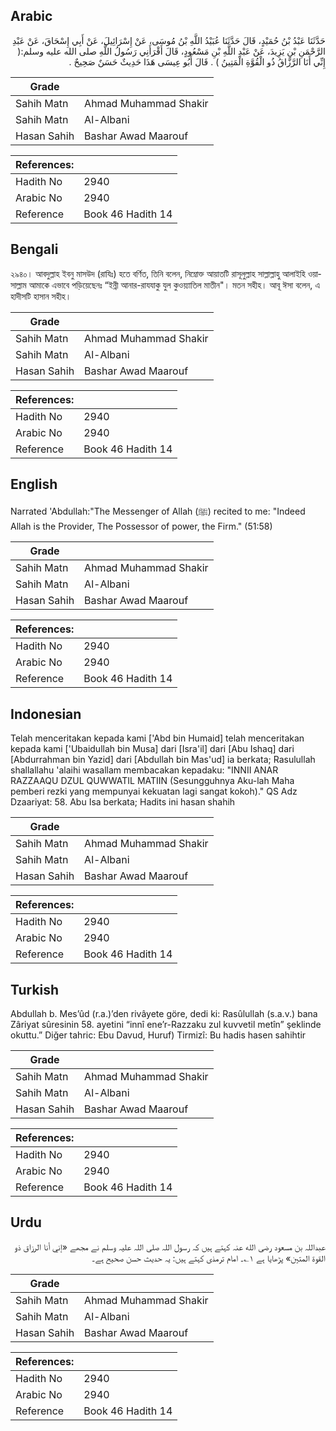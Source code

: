 ## Arabic


<div dir="rtl" lang="ar" style={{fontSize:'larger',backgroundColor:'#f8f9fa',padding:20}}>
حَدَّثَنَا عَبْدُ بْنُ حُمَيْدٍ، قَالَ حَدَّثَنَا عُبَيْدُ اللَّهِ بْنُ مُوسَى، عَنْ إِسْرَائِيلَ، عَنْ أَبِي إِسْحَاقَ، عَنْ عَبْدِ الرَّحْمَنِ بْنِ يَزِيدَ، عَنْ عَبْدِ اللَّهِ بْنِ مَسْعُودٍ، قَالَ أَقْرَأَنِي رَسُولُ اللَّهِ صلى الله عليه وسلم‏:‏‏(‏ إِنِّي أَنَا الرَّزَّاقُ ذُو الْقُوَّةِ الْمَتِينُ ‏)‏ ‏.‏ قَالَ أَبُو عِيسَى هَذَا حَدِيثٌ حَسَنٌ صَحِيحٌ ‏.‏
</div>
<div style={{backgroundColor:'#f8f9fa',padding:20, marginBottom: 10}}><table> <thead> <tr> <th>Grade</th> <th></th> </tr> </thead> <tbody> <tr><td>Sahih Matn</td><td>Ahmad Muhammad Shakir</td></tr><tr><td>Sahih Matn</td><td>Al-Albani</td></tr><tr><td>Hasan Sahih</td><td>Bashar Awad Maarouf</td></tr></tbody></table><table> <thead> <tr> <th>References:</th> <th></th> </tr> </thead> <tbody><tr><td>Hadith No</td><td>2940</td></tr><tr><td>Arabic No</td><td>2940</td></tr><tr><td>Reference</td><td>Book 46 Hadith 14</td></tr></tbody></table></div>

## Bengali


<div dir="ltr" lang="bn" style={{fontSize:'larger',backgroundColor:'#f8f9fa',padding:20}}>
২৯৪০। আবদুল্লাহ ইবনু মাসউদ (রাযিঃ) হতে বর্ণিত, তিনি বলেন, নিম্নোক্ত আয়াতটি রাসূলুল্লাহ সাল্লাল্লাহু আলাইহি ওয়াসাল্লাম আমাকে এভাবে পড়িয়েছেনঃ “ইন্নী আনার-রাযযাকু যুল কুওয়্যাতিল মাতীন"। মতন সহীহ। আবূ ঈসা বলেন, এ হাদীসটি হাসান সহীহ।
</div>
<div style={{backgroundColor:'#f8f9fa',padding:20, marginBottom: 10}}><table> <thead> <tr> <th>Grade</th> <th></th> </tr> </thead> <tbody> <tr><td>Sahih Matn</td><td>Ahmad Muhammad Shakir</td></tr><tr><td>Sahih Matn</td><td>Al-Albani</td></tr><tr><td>Hasan Sahih</td><td>Bashar Awad Maarouf</td></tr></tbody></table><table> <thead> <tr> <th>References:</th> <th></th> </tr> </thead> <tbody><tr><td>Hadith No</td><td>2940</td></tr><tr><td>Arabic No</td><td>2940</td></tr><tr><td>Reference</td><td>Book 46 Hadith 14</td></tr></tbody></table></div>

## English


<div dir="ltr" lang="en" style={{fontSize:'larger',backgroundColor:'#f8f9fa',padding:20}}>
Narrated 'Abdullah:"The Messenger of Allah (ﷺ) recited to me: "Indeed Allah is the Provider, The Possessor of power, the Firm." (51:58)
</div>
<div style={{backgroundColor:'#f8f9fa',padding:20, marginBottom: 10}}><table> <thead> <tr> <th>Grade</th> <th></th> </tr> </thead> <tbody> <tr><td>Sahih Matn</td><td>Ahmad Muhammad Shakir</td></tr><tr><td>Sahih Matn</td><td>Al-Albani</td></tr><tr><td>Hasan Sahih</td><td>Bashar Awad Maarouf</td></tr></tbody></table><table> <thead> <tr> <th>References:</th> <th></th> </tr> </thead> <tbody><tr><td>Hadith No</td><td>2940</td></tr><tr><td>Arabic No</td><td>2940</td></tr><tr><td>Reference</td><td>Book 46 Hadith 14</td></tr></tbody></table></div>

## Indonesian


<div dir="ltr" lang="id" style={{fontSize:'larger',backgroundColor:'#f8f9fa',padding:20}}>
Telah menceritakan kepada kami ['Abd bin Humaid] telah menceritakan kepada kami ['Ubaidullah bin Musa] dari [Isra'il] dari [Abu Ishaq] dari [Abdurrahman bin Yazid] dari [Abdullah bin Mas'ud] ia berkata; Rasulullah shallallahu 'alaihi wasallam membacakan kepadaku: "INNII ANAR RAZZAAQU DZUL QUWWATIL MATIIN (Sesungguhnya Aku-lah Maha pemberi rezki yang mempunyai kekuatan lagi sangat kokoh)." QS Adz Dzaariyat: 58. Abu Isa berkata; Hadits ini hasan shahih
</div>
<div style={{backgroundColor:'#f8f9fa',padding:20, marginBottom: 10}}><table> <thead> <tr> <th>Grade</th> <th></th> </tr> </thead> <tbody> <tr><td>Sahih Matn</td><td>Ahmad Muhammad Shakir</td></tr><tr><td>Sahih Matn</td><td>Al-Albani</td></tr><tr><td>Hasan Sahih</td><td>Bashar Awad Maarouf</td></tr></tbody></table><table> <thead> <tr> <th>References:</th> <th></th> </tr> </thead> <tbody><tr><td>Hadith No</td><td>2940</td></tr><tr><td>Arabic No</td><td>2940</td></tr><tr><td>Reference</td><td>Book 46 Hadith 14</td></tr></tbody></table></div>

## Turkish


<div dir="ltr" lang="tr" style={{fontSize:'larger',backgroundColor:'#f8f9fa',padding:20}}>
Abdullah b. Mes’ûd (r.a.)’den rivâyete göre, dedi ki: Rasûlullah (s.a.v.) bana Zâriyat sûresinin 58. ayetini “innî ene’r-Razzaku zul kuvvetil metîn” şeklinde okuttu.” Diğer tahric: Ebu Davud, Huruf) Tirmizî: Bu hadis hasen sahihtir
</div>
<div style={{backgroundColor:'#f8f9fa',padding:20, marginBottom: 10}}><table> <thead> <tr> <th>Grade</th> <th></th> </tr> </thead> <tbody> <tr><td>Sahih Matn</td><td>Ahmad Muhammad Shakir</td></tr><tr><td>Sahih Matn</td><td>Al-Albani</td></tr><tr><td>Hasan Sahih</td><td>Bashar Awad Maarouf</td></tr></tbody></table><table> <thead> <tr> <th>References:</th> <th></th> </tr> </thead> <tbody><tr><td>Hadith No</td><td>2940</td></tr><tr><td>Arabic No</td><td>2940</td></tr><tr><td>Reference</td><td>Book 46 Hadith 14</td></tr></tbody></table></div>

## Urdu


<div dir="rtl" lang="ur" style={{fontSize:'larger',backgroundColor:'#f8f9fa',padding:20}}>
عبداللہ بن مسعود رضی الله عنہ کہتے ہیں کہ رسول اللہ صلی اللہ علیہ وسلم نے مجھے «إني أنا الرزاق ذو القوة المتين» پڑھایا ہے ۱؎۔ امام ترمذی کہتے ہیں: یہ حدیث حسن صحیح ہے۔
</div>
<div style={{backgroundColor:'#f8f9fa',padding:20, marginBottom: 10}}><table> <thead> <tr> <th>Grade</th> <th></th> </tr> </thead> <tbody> <tr><td>Sahih Matn</td><td>Ahmad Muhammad Shakir</td></tr><tr><td>Sahih Matn</td><td>Al-Albani</td></tr><tr><td>Hasan Sahih</td><td>Bashar Awad Maarouf</td></tr></tbody></table><table> <thead> <tr> <th>References:</th> <th></th> </tr> </thead> <tbody><tr><td>Hadith No</td><td>2940</td></tr><tr><td>Arabic No</td><td>2940</td></tr><tr><td>Reference</td><td>Book 46 Hadith 14</td></tr></tbody></table></div>